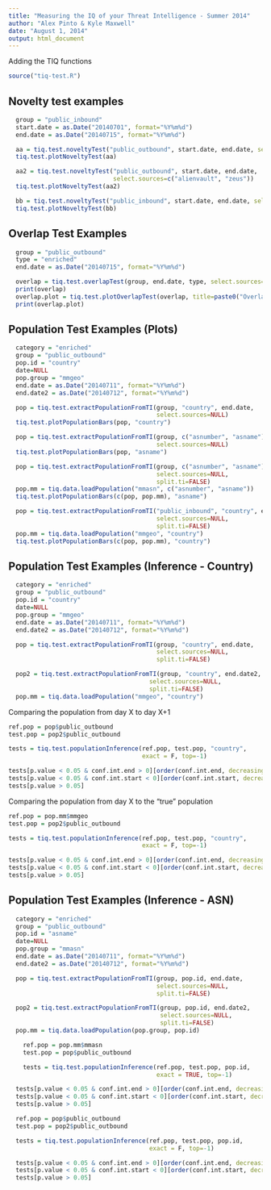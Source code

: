 ```yaml
---
title: "Measuring the IQ of your Threat Intelligence - Summer 2014"
author: "Alex Pinto & Kyle Maxwell"
date: "August 1, 2014"
output: html_document
---
```


Adding the TIQ functions
```r
source("tiq-test.R")
```

## Novelty test examples

```r
  group = "public_inbound"
  start.date = as.Date("20140701", format="%Y%m%d")
  end.date = as.Date("20140715", format="%Y%m%d")

  aa = tiq.test.noveltyTest("public_outbound", start.date, end.date, select.sources=NULL)
  tiq.test.plotNoveltyTest(aa)

  aa2 = tiq.test.noveltyTest("public_outbound", start.date, end.date,
                             select.sources=c("alienvault", "zeus"))
  tiq.test.plotNoveltyTest(aa2)

  bb = tiq.test.noveltyTest("public_inbound", start.date, end.date, select.sources=NULL)
  tiq.test.plotNoveltyTest(bb)
```

## Overlap Test Examples

```r
  group = "public_outbound"
  type = "enriched"
  end.date = as.Date("20140715", format="%Y%m%d")

  overlap = tiq.test.overlapTest(group, end.date, type, select.sources=NULL)
  print(overlap)
  overlap.plot = tiq.test.plotOverlapTest(overlap, title=paste0("OverlapTest - ", group, " - ", end.date))
  print(overlap.plot)
```

## Population Test Examples (Plots)

```r
  category = "enriched"
  group = "public_outbound"
  pop.id = "country"
  date=NULL
  pop.group = "mmgeo"
  end.date = as.Date("20140711", format="%Y%m%d")
  end.date2 = as.Date("20140712", format="%Y%m%d")

  pop = tiq.test.extractPopulationFromTI(group, "country", end.date,
                                         select.sources=NULL)
  tiq.test.plotPopulationBars(pop, "country")

  pop = tiq.test.extractPopulationFromTI(group, c("asnumber", "asname"), end.date,
                                         select.sources=NULL)
  tiq.test.plotPopulationBars(pop, "asname")

  pop = tiq.test.extractPopulationFromTI(group, c("asnumber", "asname"), end.date,
                                         select.sources=NULL,
                                         split.ti=FALSE)
  pop.mm = tiq.data.loadPopulation("mmasn", c("asnumber", "asname"))
  tiq.test.plotPopulationBars(c(pop, pop.mm), "asname")

  pop = tiq.test.extractPopulationFromTI("public_inbound", "country", end.date,
                                         select.sources=NULL,
                                         split.ti=FALSE)
  pop.mm = tiq.data.loadPopulation("mmgeo", "country")
  tiq.test.plotPopulationBars(c(pop, pop.mm), "country")
```

## Population Test Examples (Inference - Country)

```r
  category = "enriched"
  group = "public_outbound"
  pop.id = "country"
  date=NULL
  pop.group = "mmgeo"
  end.date = as.Date("20140711", format="%Y%m%d")
  end.date2 = as.Date("20140712", format="%Y%m%d")

  pop = tiq.test.extractPopulationFromTI(group, "country", end.date,
                                         select.sources=NULL,
                                         split.ti=FALSE)

  pop2 = tiq.test.extractPopulationFromTI(group, "country", end.date2,
                                       select.sources=NULL,
                                       split.ti=FALSE)
  pop.mm = tiq.data.loadPopulation("mmgeo", "country")
```

Comparing the population from day X to day X+1

```r
ref.pop = pop$public_outbound
test.pop = pop2$public_outbound

tests = tiq.test.populationInference(ref.pop, test.pop, "country",
                                     exact = F, top=-1)

tests[p.value < 0.05 & conf.int.end > 0][order(conf.int.end, decreasing=T)]
tests[p.value < 0.05 & conf.int.start < 0][order(conf.int.start, decreasing=F)]
tests[p.value > 0.05]
```

Comparing the population from day X to the "true" population

```r
ref.pop = pop.mm$mmgeo
test.pop = pop2$public_outbound

tests = tiq.test.populationInference(ref.pop, test.pop, "country",
                                     exact = F, top=-1)

tests[p.value < 0.05 & conf.int.end > 0][order(conf.int.end, decreasing=T)]
tests[p.value < 0.05 & conf.int.start < 0][order(conf.int.start, decreasing=F)]
tests[p.value > 0.05]
```

## Population Test Examples (Inference - ASN)

```r
  category = "enriched"
  group = "public_outbound"
  pop.id = "asname"
  date=NULL
  pop.group = "mmasn"
  end.date = as.Date("20140711", format="%Y%m%d")
  end.date2 = as.Date("20140712", format="%Y%m%d")

  pop = tiq.test.extractPopulationFromTI(group, pop.id, end.date,
                                         select.sources=NULL,
                                         split.ti=FALSE)

  pop2 = tiq.test.extractPopulationFromTI(group, pop.id, end.date2,
                                          select.sources=NULL,
                                          split.ti=FALSE)
  pop.mm = tiq.data.loadPopulation(pop.group, pop.id)

    ref.pop = pop.mm$mmasn
    test.pop = pop$public_outbound

    tests = tiq.test.populationInference(ref.pop, test.pop, pop.id,
                                         exact = TRUE, top=-1)

  tests[p.value < 0.05 & conf.int.end > 0][order(conf.int.end, decreasing=T)]
  tests[p.value < 0.05 & conf.int.start < 0][order(conf.int.start, decreasing=F)]
  tests[p.value > 0.05]

  ref.pop = pop$public_outbound
  test.pop = pop2$public_outbound

  tests = tiq.test.populationInference(ref.pop, test.pop, pop.id,
                                       exact = F, top=-1)

  tests[p.value < 0.05 & conf.int.end > 0][order(conf.int.end, decreasing=T)]
  tests[p.value < 0.05 & conf.int.start < 0][order(conf.int.start, decreasing=F)]
  tests[p.value > 0.05]
```
